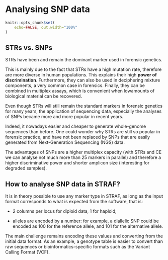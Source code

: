 # Analysing SNP data {#snp-analysis}

```r
knitr::opts_chunk$set(
    echo=FALSE, out.width="100%"
)
```

## STRs vs. SNPs

STRs have been and remain the dominant marker used in forensic genetics.

This is mainly due to the fact that STRs have a high mutation rate, therefore
are more diverse in human populations. This explains their high __power of discrimination__. 
Furthermore, they can also be used in deciphering mixture components, a very common
case in forensics. Finally, they can be combined in multiplex assays, which is convenient when lowamounts of biological material can be recovered.

Even though STRs will still remain the standard markers in forensic genetics 
for many years, the application of sequencing data, especially the analyses 
of SNPs became more and more popular in recent years. 

Indeed, it nowadays easier and cheaper to generate whole-genome sequences than before.
One could wonder why STRs are still so popular in forensic practice, and have not been replaced by SNPs that are easily generated from Next-Generation Sequencing (NGS) data.

The advantages of SNPs are a higher multiplex capacity (with STRs and CE we can 
analyse not much more than 25 markers in parallel) and therefore a higher 
discriminative power and shorter amplicon size (interesting for degraded samples).

## How to analyse SNP data in STRAF?

It is in theory possible to use any marker type in STRAF, as long as the input
format corresponds to what is expected from the software, that is:

* 2 columns per locus for diploid data, 1 for haploid;

* alleles are encoded by a number: for example, a diallelic SNP could be encoded as
100 for the reference allele, and 101 for the alternative allele.

The main challenge remains encoding these values and converting from the initial
data format. As an example, a genotype table is easier to convert than raw sequences
or bioinformatics-specific formats such as the Variant Calling Format (VCF).
 
